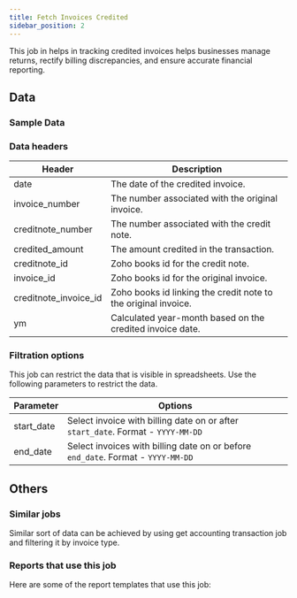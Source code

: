 ```yaml
---
title: Fetch Invoices Credited
sidebar_position: 2
---
```


This job in helps in tracking credited invoices helps businesses manage returns, rectify billing discrepancies, and ensure accurate financial reporting.

<AddJob
  template="gsheet_zoho_books_db_get_invoices_credited"
/>

## Data

### Sample Data

<Gsheet
  src="https://docs.google.com/spreadsheets/d/1-gX-uq5YrTW-6gQJYM-mNXitEOfJLTiQCvPtV8CR1Yc/edit#gid=333003518"
/>

### Data headers

| Header                | Description                                           |
|-----------------------|-------------------------------------------------------|
| date                  | The date of the credited invoice.                      |
| invoice_number        | The number associated with the original invoice.      |
| creditnote_number     | The number associated with the credit note.            |
| credited_amount       | The amount credited in the transaction.               |
| creditnote_id         | Zoho books id for the credit note.                |
| invoice_id            | Zoho books id for the original invoice.           |
| creditnote_invoice_id | Zoho books id linking the credit note to the original invoice. |
| ym                    | Calculated year-month based on the credited invoice date. |


### Filtration options

This job can restrict the data that is visible in spreadsheets. Use the following parameters to restrict the data.

| Parameter | Options |
|----|----|
| start_date | Select invoice with billing date on or after `start_date`. Format - `YYYY-MM-DD` |
| end_date | Select invoices with billing date on or before `end_date`. Format - `YYYY-MM-DD` |


## Others

### Similar jobs

Similar sort of data can be achieved by using get accounting transaction job and filtering it by invoice type. 

### Reports that use this job

Here are some of the report templates that use this job: 
